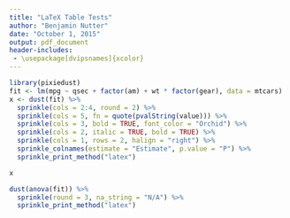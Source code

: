 ```yaml
---
title: "LaTeX Table Tests"
author: "Benjamin Nutter"
date: "October 1, 2015"
output: pdf_document
header-includes:
 - \usepackage[dvipsnames]{xcolor}
---
```


```r
library(pixiedust)
fit <- lm(mpg ~ qsec + factor(am) + wt * factor(gear), data = mtcars)
x <- dust(fit) %>%
  sprinkle(cols = 2:4, round = 2) %>%
  sprinkle(cols = 5, fn = quote(pvalString(value))) %>%
  sprinkle(cols = 3, bold = TRUE, font_color = "Orchid") %>%
  sprinkle(cols = 2, italic = TRUE, bold = TRUE) %>%
  sprinkle(cols = 1, rows = 2, halign = "right") %>%
  sprinkle_colnames(estimate = "Estimate", p.value = "P") %>%
  sprinkle_print_method("latex")
```

```r
x
```

```r
dust(anova(fit)) %>%
  sprinkle(round = 3, na_string = "N/A") %>%
  sprinkle_print_method("latex")
```
